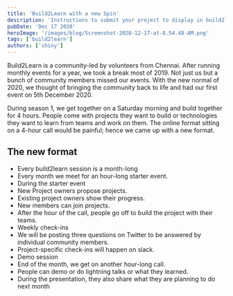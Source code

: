 ```yaml
---
title: 'Build2Learn with a new Spin'
description: 'Instructions to submit your project to display in build2learn project showcase.'
pubDate: 'Dec 17 2020'
heroImage: '/images/blog/Screenshot-2020-12-17-at-8.54.48-AM.png'
tags: ['build2learn']
authors: ['shiny']
---
```


Build2Learn is a community-led by volunteers from Chennai. After running monthly events for a year, we took a break most of 2019. Not just us but a bunch of community members missed our events. With the new normal of 2020, we thought of bringing the community back to life and had our first event on 5th December 2020.

During season 1, we get together on a Saturday morning and build together for 4 hours. People come with projects they want to build or technologies they want to learn from teams and work on them. The online format sitting on a 4-hour call would be painful; hence we came up with a new format.

## The new format

- Every build2learn session is a month-long
- Every month we meet for an hour-long starter event.
- During the starter event
- New Project owners propose projects.
- Existing project owners show their progress.
- New members can join projects.
- After the hour of the call, people go off to build the project with their teams.
- Weekly check-ins
- We will be posting three questions on Twitter to be answered by individual community members.
- Project-specific check-ins will happen on slack.
- Demo session
- End of the month, we get on another hour-long call.
- People can demo or do lightning talks or what they learned.
- During the presentation, they also share what they are planning to do next month
